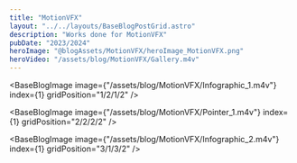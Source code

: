 ```yaml
---
title: "MotionVFX"
layout: "../../layouts/BaseBlogPostGrid.astro"
description: "Works done for MotionVFX"
pubDate: "2023/2024"
heroImage: "@blogAssets/MotionVFX/heroImage_MotionVFX.png"
heroVideo: "/assets/blog/MotionVFX/Gallery.m4v"
---
```



<BaseBlogHeadTile
  index="1"
  title={frontmatter.title}
  date={frontmatter.pubDate}
  text="I was responsible for animations"
  gridPosition="1/1/1/3"
/>

<BaseBlogImage
  image={"/assets/blog/MotionVFX/Infographic_1.m4v"}
  index={1}
  gridPosition="1/2/1/2"
/>

<BaseBlogImage
  image={"/assets/blog/MotionVFX/Pointer_1.m4v"}
  index={1}
  gridPosition="2/2/2/2"
/>

<BaseBlogImage
  image={"/assets/blog/MotionVFX/Infographic_2.m4v"}
  index={1}
  gridPosition="3/1/3/2"
/>

